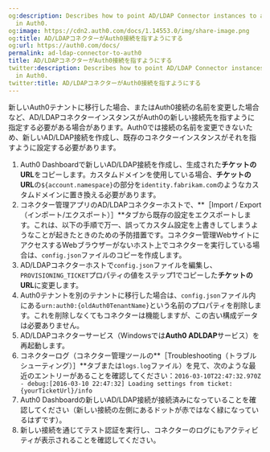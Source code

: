 ```yaml
---
og:description: Describes how to point AD/LDAP Connector instances to a new connections
  in Auth0.
og:image: https://cdn2.auth0.com/docs/1.14553.0/img/share-image.png
og:title: AD/LDAPコネクターがAuth0接続を指すようにする
og:url: https://auth0.com/docs/
permalink: ad-ldap-connector-to-auth0
title: AD/LDAPコネクターがAuth0接続を指すようにする
twitter:description: Describes how to point AD/LDAP Connector instances to a new connections
  in Auth0.
twitter:title: AD/LDAPコネクターがAuth0接続を指すようにする
---
```


新しいAuth0テナントに移行した場合、またはAuth0接続の名前を変更した場合など、AD/LDAPコネクターインスタンスがAuth0の新しい接続先を指すように指定する必要がある場合があります。Auth0では接続の名前を変更できないため、新しいAD/LDAP接続を作成し、既存のコネクターインスタンスがそれを指すように設定する必要があります。

1. Auth0 Dashboardで新しいAD/LDAP接続を作成し、生成された**チケットのURL**をコピーします。カスタムドメインを使用している場合、**チケットのURL**の`${account.namespace}`の部分を`identity.fabrikam.com`のようなカスタムドメインに置き換える必要があります。
2. コネクター管理アプリのAD/LDAPコネクターホストで、**［Import / Export（インポート/エクスポート）］**タブから既存の設定をエクスポートします。これは、以下の手順で万一、誤ってカスタム設定を上書きしてしまうようなことが起きたときのための予防措置です。コネクター管理WebサイトにアクセスするWebブラウザーがないホスト上でコネクターを実行している場合は、`config.json`ファイルのコピーを作成します。
3. AD/LDAPコネクターホストで`config.json`ファイルを編集し、`PROVISIONING_TICKET`プロパティの値をステップ1でコピーした**チケットのURL**に変更します。
4. Auth0テナントを別のテナントに移行した場合は、`config.json`ファイル内にある`urn:auth0:{oldAuth0TenantName}`という名前のプロパティを削除します。これを削除しなくてもコネクターは機能しますが、この古い構成データは必要ありません。
5. AD/LDAPコネクターサービス（Windowsでは**Auth0 ADLDAP**サービス）を再起動します。
6. コネクターログ（コネクター管理ツールの**［Troubleshooting（トラブルシューティング）］**タブまたは`logs.log`ファイル）を見て、次のような最近のエントリーがあることを確認してください：`2016-03-10T22:47:32.970Z - debug:[2016-03-10 22:47:32] Loading settings from ticket:{yourTicketUrl}/info`
7. Auth0 Dashboardの新しいAD/LDAP接続が接続済みになっていることを確認してください（新しい接続の左側にあるドットが赤ではなく緑になっているはずです）。
8. 新しい接続を通じてテスト認証を実行し、コネクターのログにもアクティビティが表示されることを確認してください。